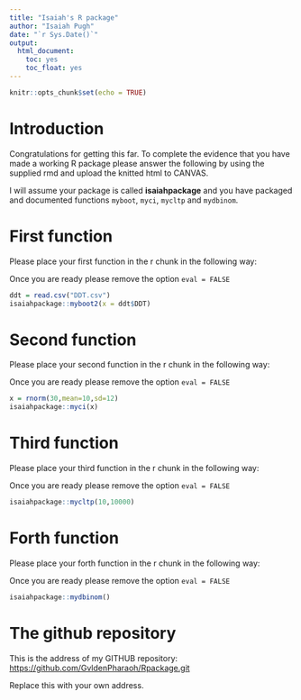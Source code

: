 ```yaml
---
title: "Isaiah's R package"
author: "Isaiah Pugh"
date: "`r Sys.Date()`"
output: 
  html_document:
    toc: yes
    toc_float: yes
---
```


```r
knitr::opts_chunk$set(echo = TRUE)
```

# Introduction

Congratulations for getting this far. To complete the evidence that you have made a working R package please answer the following by using the supplied rmd and upload the knitted html to CANVAS.

I will assume your package is called **isaiahpackage** and you have packaged and documented functions `myboot`, `myci`, `mycltp` and `mydbinom`.


# First function

Please place your first function in the r chunk in the following way:

Once you are ready please remove the option `eval = FALSE`

```r
ddt = read.csv("DDT.csv")
isaiahpackage::myboot2(x = ddt$DDT)
```


# Second function

Please place your second function in the r chunk in the following way:

Once you are ready please remove the option `eval = FALSE`

```r
x = rnorm(30,mean=10,sd=12)
isaiahpackage::myci(x)
```


# Third function

Please place your third function in the r chunk in the following way:

Once you are ready please remove the option `eval = FALSE`

```r
isaiahpackage::mycltp(10,10000)
```


# Forth function

Please place your forth function in the r chunk in the following way:

Once you are ready please remove the option `eval = FALSE`

```r
isaiahpackage::mydbinom()
```

# The github repository



This is the address of my GITHUB repository:
<https://github.com/GvldenPharaoh/Rpackage.git>

Replace this with your own address.
